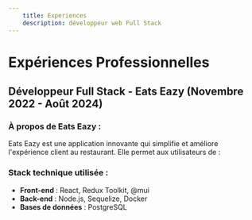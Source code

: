 ```yaml
---
    title: Experiences
    description: développeur web Full Stack
---
```


# Expériences Professionnelles

## Développeur Full Stack - Eats Eazy (Novembre 2022 - Août 2024)

### À propos de Eats Eazy :
Eats Eazy est une application innovante qui simplifie et améliore l'expérience client au restaurant. Elle permet aux utilisateurs de :  

### Stack technique utilisée :
- **Front-end** : React, Redux Toolkit, @mui
- **Back-end** : Node.js, Sequelize, Docker
- **Bases de données** : PostgreSQL
